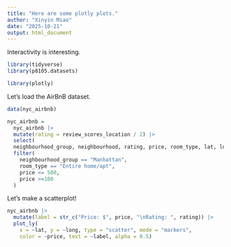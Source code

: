 ```yaml
---
title: "Here are some plotly plots."
author: "Xinyin Miao"
date: "2025-10-21"
output: html_document
---
```


Interactivity is interesting.

```r
library(tidyverse)
library(p8105.datasets)

library(plotly)
```

Let's load the AirBnB dataset.

```r
data(nyc_airbnb)

nyc_airbnb = 
  nyc_airbnb |> 
  mutate(rating = review_scores_location / 2) |>
  select(
  neighbourhood_group, neighbourhood, rating, price, room_type, lat, long) |>
  filter(
    neighbourhood_group == "Manhattan",
    room_type == "Entire home/apt",
    price <= 500,
    price >=100
  )

```

Let's make a scatterplot!

```r
nyc_airbnb |>
  mutate(label = str_c("Price: $", price, "\nRating: ", rating)) |> 
  plot_ly(
    x = ~lat, y = ~long, type = "scatter", mode = "markers",
    color = ~price, text = ~label, alpha = 0.5)
```














